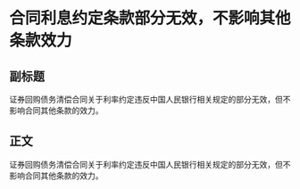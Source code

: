 # 合同利息约定条款部分无效，不影响其他条款效力
## 副标题
证券回购债务清偿合同关于利率约定违反中国人民银行相关规定的部分无效，但不影响合同其他条款的效力。
## 正文
证券回购债务清偿合同关于利率约定违反中国人民银行相关规定的部分无效，但不影响合同其他条款的效力。